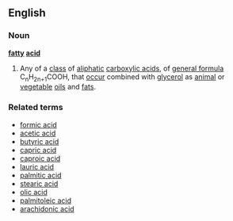 ==English==
===Noun===
{{wikipedia}}
'''[[fatty]] [[acid]]'''
#{{chemistry}} Any of a [[class]] of [[aliphatic]] [[carboxylic acid]]s, of [[general formula]] C<sub>n</sub>H<sub>2n+1</sub>COOH, that [[occur]] combined with [[glycerol]] as [[animal]] or [[vegetable]] [[oil]]s and [[fat]]s.
===Related terms===
*[[formic acid]]
*[[acetic acid]]
*[[butyric acid]]
*[[capric acid]]
*[[caproic acid]]
*[[lauric acid]]
*[[palmitic acid]]
*[[stearic acid]]
*[[olic acid]]
*[[palmitoleic acid]]
*[[arachidonic acid]]